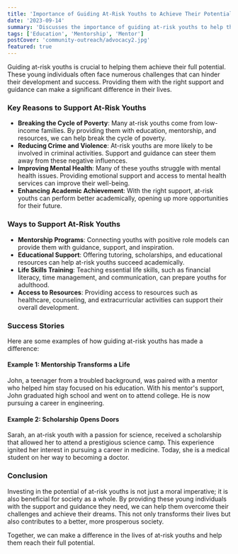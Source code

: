 ```yaml
---
title: 'Importance of Guiding At-Risk Youths to Achieve Their Potential'
date: '2023-09-14'
summary: 'Discusses the importance of guiding at-risk youths to help them achieve their potential, breaking the cycle of poverty, reducing crime, and improving mental health.'
tags: ['Education', 'Mentorship', 'Mentor']
postCover: 'community-outreach/advocacy2.jpg'
featured: true
---
```


<CustomImage src='community-outreach/advocacy2.jpg' alt='community-outreach/advocacy'/>
Guiding at-risk youths is crucial to helping them achieve their full potential. These young individuals often face numerous challenges that can hinder their development and success. Providing them with the right support and guidance can make a significant difference in their lives.

### Key Reasons to Support At-Risk Youths

- **Breaking the Cycle of Poverty**: Many at-risk youths come from low-income families. By providing them with education, mentorship, and resources, we can help break the cycle of poverty.
- **Reducing Crime and Violence**: At-risk youths are more likely to be involved in criminal activities. Support and guidance can steer them away from these negative influences.
- **Improving Mental Health**: Many of these youths struggle with mental health issues. Providing emotional support and access to mental health services can improve their well-being.
- **Enhancing Academic Achievement**: With the right support, at-risk youths can perform better academically, opening up more opportunities for their future.

### Ways to Support At-Risk Youths

- **Mentorship Programs**: Connecting youths with positive role models can provide them with guidance, support, and inspiration.
- **Educational Support**: Offering tutoring, scholarships, and educational resources can help at-risk youths succeed academically.
- **Life Skills Training**: Teaching essential life skills, such as financial literacy, time management, and communication, can prepare youths for adulthood.
- **Access to Resources**: Providing access to resources such as healthcare, counseling, and extracurricular activities can support their overall development.

### Success Stories

Here are some examples of how guiding at-risk youths has made a difference:

#### Example 1: Mentorship Transforms a Life

John, a teenager from a troubled background, was paired with a mentor who helped him stay focused on his education. With his mentor's support, John graduated high school and went on to attend college. He is now pursuing a career in engineering.

#### Example 2: Scholarship Opens Doors

Sarah, an at-risk youth with a passion for science, received a scholarship that allowed her to attend a prestigious science camp. This experience ignited her interest in pursuing a career in medicine. Today, she is a medical student on her way to becoming a doctor.

### Conclusion

Investing in the potential of at-risk youths is not just a moral imperative; it is also beneficial for society as a whole. By providing these young individuals with the support and guidance they need, we can help them overcome their challenges and achieve their dreams. This not only transforms their lives but also contributes to a better, more prosperous society.

Together, we can make a difference in the lives of at-risk youths and help them reach their full potential.
